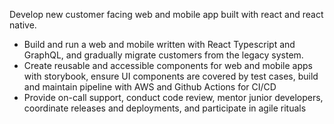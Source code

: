 Develop new customer facing web and mobile app built with react and react native.

-	Build and run a web and mobile written with React Typescript and GraphQL, and gradually migrate
customers from the legacy system.
-	Create reusable and accessible components for web and mobile apps with storybook,
ensure UI components are covered by test cases, build and maintain pipeline with AWS and Github Actions for
CI/CD
-	Provide on-call support, conduct code review, mentor junior developers, coordinate releases and deployments, and participate in agile rituals
